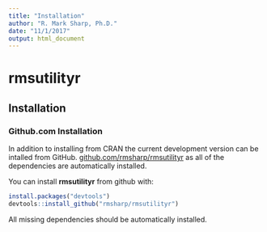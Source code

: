 ```yaml
---
title: "Installation"
author: "R. Mark Sharp, Ph.D."
date: "11/1/2017"
output: html_document
---
```


# rmsutilityr
## Installation

<!-- ### Installation from Source -->
<!-- A very manual approach is to use the following code, which -->
<!-- assumes you have all of the dependencies already installed: -->

<!-- ```{r install-rmsutilityr, include = TRUE, eval = FALSE} -->
<!-- install_path <- "c:/R Library" -->
<!-- source_path <- "d:Labkey data" -->
<!-- source <- "rmsutilityr.1.0.76.tar.gz" -->
<!-- install.packages(paste0(source_path, "/", source), type = "source", repos = NULL, -->
<!--                      lib = install_path) -->
<!-- ``` -->
<!-- This will fail if you do not have the dependencies already  -->
<!-- installed, but the error message will provide the name(s) of the packages  -->
<!-- needed. -->
<!-- However, as soon as the source packages is updated that code no longer  -->
<!-- work because the filename is wrong. -->


### Github.com Installation

In addition to installing from CRAN the current development version can be 
intalled from GitHub.
[github.com/rmsharp/rmsutilityr](https://github.com/rmsharp/rmsutilityr) 
as all of the dependencies are automatically installed.

You can install **rmsutilityr** from github with:

```r
install.packages("devtools")
devtools::install_github("rmsharp/rmsutilityr")

```

All missing dependencies should be automatically installed.
